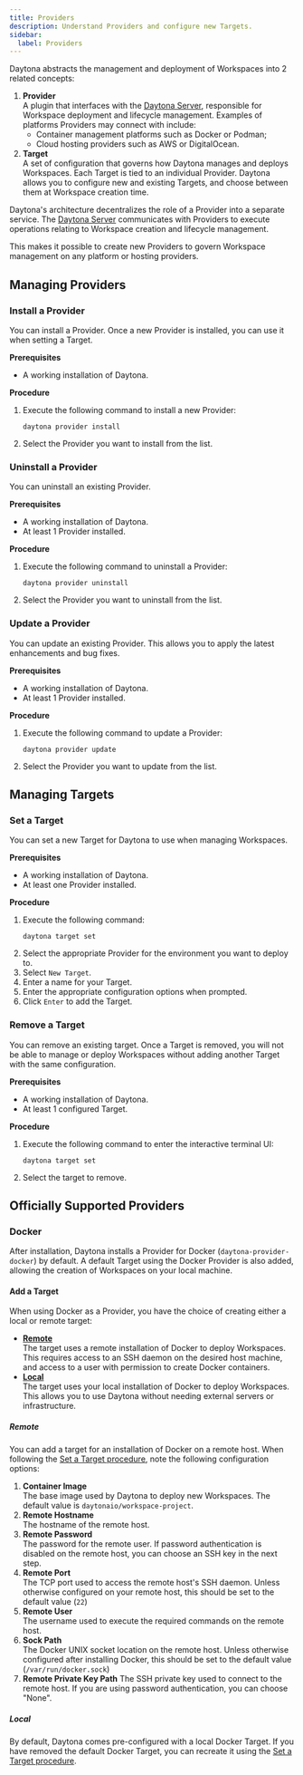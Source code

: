```yaml
---
title: Providers
description: Understand Providers and configure new Targets.
sidebar:
  label: Providers
---
```


Daytona abstracts the management and deployment of Workspaces into 2 related concepts:

1.  __Provider__  
    A plugin that interfaces with the [Daytona Server](/reference/server), responsible for Workspace deployment and lifecycle management.
    Examples of platforms Providers may connect with include:
    *   Container management platforms such as Docker or Podman;
    *   Cloud hosting providers such as AWS or DigitalOcean.
2.  __Target__  
    A set of configuration that governs how Daytona manages and deploys Workspaces.
    Each Target is tied to an individual Provider.
    Daytona allows you to configure new and existing Targets, and choose between them at Workspace creation time.

Daytona's architecture decentralizes the role of a Provider into a separate service.
The [Daytona Server](/reference/server) communicates with Providers to execute operations relating to Workspace creation and lifecycle management.

This makes it possible to create new Providers to govern Workspace management on any platform or hosting providers.

## Managing Providers
### Install a Provider
You can install a Provider.
Once a new Provider is installed, you can use it when setting a Target.

__Prerequisites__
*   A working installation of Daytona.

__Procedure__
1.  Execute the following command to install a new Provider:
    ```shell
    daytona provider install
    ```
2.  Select the Provider you want to install from the list.

### Uninstall a Provider
You can uninstall an existing Provider.

__Prerequisites__
*   A working installation of Daytona.
*   At least 1 Provider installed.

__Procedure__
1.  Execute the following command to uninstall a Provider:
    ```shell
    daytona provider uninstall
    ```
2.  Select the Provider you want to uninstall from the list.

### Update a Provider
You can update an existing Provider.
This allows you to apply the latest enhancements and bug fixes.

__Prerequisites__
*   A working installation of Daytona.
*   At least 1 Provider installed.

__Procedure__
1.  Execute the following command to update a Provider:
    ```shell
    daytona provider update
    ```
2.  Select the Provider you want to update from the list.

## Managing Targets
### Set a Target
You can set a new Target for Daytona to use when managing Workspaces.

__Prerequisites__
*   A working installation of Daytona.
*   At least one Provider installed.

__Procedure__
1.  Execute the following command:
    ```shell
    daytona target set
    ```
2.  Select the appropriate Provider for the environment you want to deploy to.
3.  Select `New Target`.
4.  Enter a name for your Target.
5.  Enter the appropriate configuration options when prompted.
6.  Click `Enter` to add the Target.

### Remove a Target
You can remove an existing target.
Once a Target is removed, you will not be able to manage or deploy Workspaces without adding another Target with the same configuration.

__Prerequisites__
*   A working installation of Daytona.
*   At least 1 configured Target.

__Procedure__
1.  Execute the following command to enter the interactive terminal UI:
    ```shell
    daytona target set
    ```
2.  Select the target to remove.

## Officially Supported Providers
### Docker
After installation, Daytona installs a Provider for Docker (`daytona-provider-docker`) by default.
A default Target using the Docker Provider is also added, allowing the creation of Workspaces on your local machine.

#### Add a Target
When using Docker as a Provider, you have the choice of creating either a local or remote target:

*   __[Remote](#remote)__  
    The target uses a remote installation of Docker to deploy Workspaces.
    This requires access to an SSH daemon on the desired host machine, and access to a user with permission to create Docker containers.
*   __[Local](#local)__  
    The target uses your local installation of Docker to deploy Workspaces.
    This allows you to use Daytona without needing external servers or infrastructure.

##### Remote
You can add a target for an installation of Docker on a remote host.
When following the [Set a Target procedure](#set-a-target), note the following configuration options:

1.  __Container Image__  
    The base image used by Daytona to deploy new Workspaces.
    The default value is `daytonaio/workspace-project`.
2.  __Remote Hostname__  
    The hostname of the remote host.
3.  __Remote Password__  
    The password for the remote user.
    If password authentication is disabled on the remote host, you can choose an SSH key in the next step.
4.  __Remote Port__  
    The TCP port used to access the remote host's SSH daemon.
    Unless otherwise configured on your remote host, this should be set to the default value (`22`)
5.  __Remote User__  
    The username used to execute the required commands on the remote host.
6.  __Sock Path__  
    The Docker UNIX socket location on the remote host.
    Unless otherwise configured after installing Docker, this should be set to the default value (`/var/run/docker.sock`)
7.  __Remote Private Key Path__
    The SSH private key used to connect to the remote host.
    If you are using password authentication, you can choose "None".

##### Local
By default, Daytona comes pre-configured with a local Docker Target.
If you have removed the default Docker Target, you can recreate it using the [Set a Target procedure](#set-a-target).
